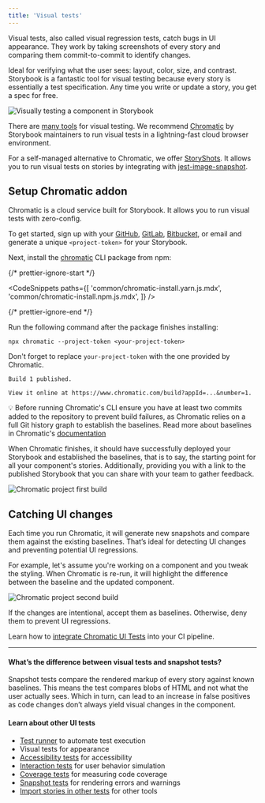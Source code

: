 ```yaml
---
title: 'Visual tests'
---
```


Visual tests, also called visual regression tests, catch bugs in UI appearance. They work by taking screenshots of every story and comparing them commit-to-commit to identify changes.

Ideal for verifying what the user sees: layout, color, size, and contrast. Storybook is a fantastic tool for visual testing because every story is essentially a test specification. Any time you write or update a story, you get a spec for free.

![Visually testing a component in Storybook](./component-visual-testing.gif)

There are [many tools](https://github.com/mojoaxel/awesome-regression-testing) for visual testing. We recommend [Chromatic](https://www.chromatic.com?utm_source=storybook_website&utm_medium=link&utm_campaign=storybook) by Storybook maintainers to run visual tests in a lightning-fast cloud browser environment.

For a self-managed alternative to Chromatic, we offer [StoryShots](https://github.com/storybookjs/storybook/tree/main/addons/storyshots). It allows you to run visual tests on stories by integrating with [jest-image-snapshot](https://github.com/storybookjs/storybook/tree/main/addons/storyshots/storyshots-puppeteer#imagesnapshots).

## Setup Chromatic addon

Chromatic is a cloud service built for Storybook. It allows you to run visual tests with zero-config.

To get started, sign up with your [GitHub](https://github.com/), [GitLab](https://about.gitlab.com/), [Bitbucket](https://bitbucket.org/), or email and generate a unique `<project-token>` for your Storybook.

Next, install the [chromatic](https://www.npmjs.com/package/chromatic) CLI package from npm:

{/* prettier-ignore-start */}

<CodeSnippets
  paths={[
    'common/chromatic-install.yarn.js.mdx',
    'common/chromatic-install.npm.js.mdx',
  ]}
/>

{/* prettier-ignore-end */}



Run the following command after the package finishes installing:

```shell
npx chromatic --project-token <your-project-token>
```

<div class="aside">
 
 Don't forget to replace `your-project-token` with the one provided by Chromatic.
 
</div>

```shell
Build 1 published.

View it online at https://www.chromatic.com/build?appId=...&number=1.
```

<div class="aside">
💡 Before running Chromatic's CLI ensure you have at least two commits added to the repository to prevent build failures, as Chromatic relies on a full Git history graph to establish the baselines. Read more about baselines in Chromatic's <a href="https://www.chromatic.com/docs/branching-and-baselines?utm_source=storybook_website&utm_medium=link&utm_campaign=storybook"> documentation</a>
</div>

When Chromatic finishes, it should have successfully deployed your Storybook and established the baselines, that is to say, the starting point for all your component's stories. Additionally, providing you with a link to the published Storybook that you can share with your team to gather feedback.

![Chromatic project first build](./chromatic-first-build-optimized.png)

## Catching UI changes

Each time you run Chromatic, it will generate new snapshots and compare them against the existing baselines. That’s ideal for detecting UI changes and preventing potential UI regressions.

For example, let's assume you're working on a component and you tweak the styling. When Chromatic is re-run, it will highlight the difference between the baseline and the updated component.

![Chromatic project second build](./chromatic-second-build-optimized.png)

If the changes are intentional, accept them as baselines. Otherwise, deny them to prevent UI regressions.

Learn how to [integrate Chromatic UI Tests](https://www.chromatic.com/docs/?utm_source=storybook_website&utm_medium=link&utm_campaign=storybook) into your CI pipeline.

---

#### What’s the difference between visual tests and snapshot tests?

Snapshot tests compare the rendered markup of every story against known baselines. This means the test compares blobs of HTML and not what the user actually sees. Which in turn, can lead to an increase in false positives as code changes don’t always yield visual changes in the component.

#### Learn about other UI tests

- [Test runner](./test-runner.mdx) to automate test execution
- Visual tests for appearance
- [Accessibility tests](./accessibility-testing.mdx) for accessibility
- [Interaction tests](./interaction-testing.mdx) for user behavior simulation
- [Coverage tests](./test-coverage.mdx) for measuring code coverage
- [Snapshot tests](./snapshot-testing.mdx) for rendering errors and warnings
- [Import stories in other tests](./importing-stories-in-tests.mdx) for other tools